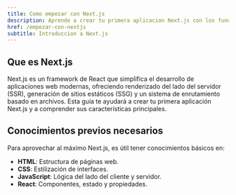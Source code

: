 ```yaml
---
title: Como empezar con Next.js
description: Aprende a crear tu primera aplicacion Next.js con los fundamentos de React y sus caracteristicas principales
href: /empezar-con-nextjs
subtitle: Introduccion a Next.js
---
```


## Que es Next.js

Next.js es un framework de React que simplifica el desarrollo de aplicaciones web modernas, ofreciendo renderizado del lado del servidor (SSR), generación de sitios estáticos (SSG) y un sistema de enrutamiento basado en archivos. Esta guía te ayudará a crear tu primera aplicación Next.js y a comprender sus características principales.

## Conocimientos previos necesarios

Para aprovechar al máximo Next.js, es útil tener conocimientos básicos en:

- **HTML**: Estructura de páginas web.
- **CSS**: Estilización de interfaces.
- **JavaScript**: Lógica del lado del cliente y servidor.
- **React**: Componentes, estado y propiedades.

<OutletWrapper path="/empezando/apis" name="zustand" />
